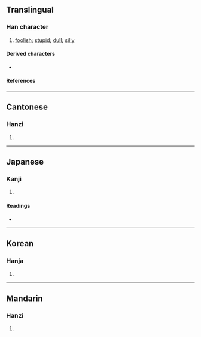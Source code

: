 {{character info/new}}
==Translingual==

===Han character===
{{Han char|rn=61|rad=心|as=11|sn=15|four=50337|canj=QXP|ids=⿱舂心}}

# [[foolish]]; [[stupid]]; [[dull]]; [[silly]]

====Derived characters====
* {{l|mul|[[𣞝]], [[𩯲]]}}

====References====
{{Han ref|kx=0401.300|dkj=11172|dj=0741.140|hdz=42340.060|uh=6183}}

----

==Cantonese==

===Hanzi===
{{yue-hanzi|jyut=[[cung1]], [[zung1]]|y=chung1, jung1}}

# {{rfdef|yue|sort=心11}}

----

==Japanese==

===Kanji===
{{ja-kanji|grade=|rs=心11}}

# {{rfdef|ja|sort=心11}}

====Readings====
* {{ja-readings|on=[[とう]] (tō), [[しょう]] (shō), [[しゅ]] (shu), [[ちょう]] (chō), [[ちゅ]] (chu)|kun=[[おろか]] (oroka)}}

----

==Korean==

===Hanja===
{{ko-hanja|hangeul=[[용]], [[송]], [[창]]|eumhun=|rv=yong, song, chang|mr=yong, song, ch'ang|y=yong, song, chang}}

# {{rfdef|ko|sort=心11}}

----

==Mandarin==

===Hanzi===
{{cmn-hanzi|pin=[[chōng]] ([[chong1]])|wg=ch'ung<sup>1</sup>}}

# {{rfdef|cmn|sort=心11}}
